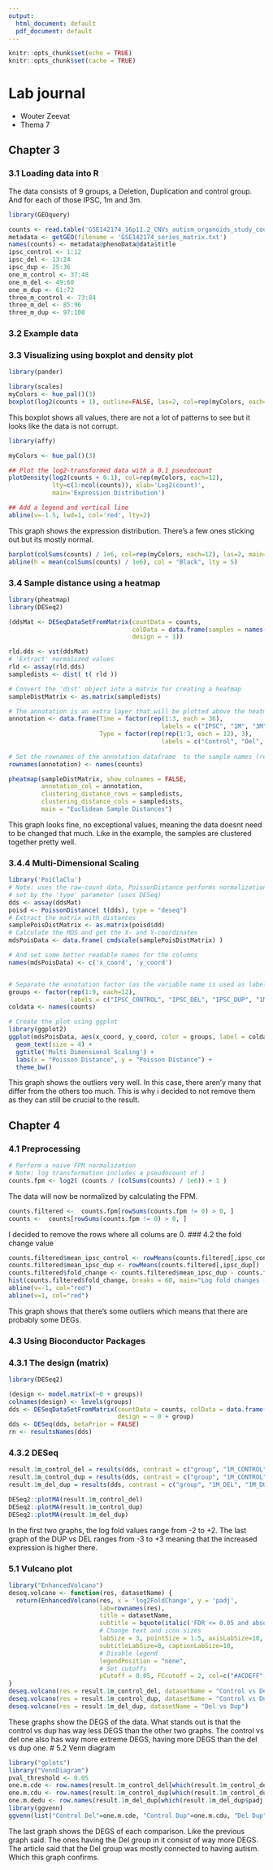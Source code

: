 ```yaml
---
output:
  html_document: default
  pdf_document: default
---
```


```r
knitr::opts_chunk$set(echo = TRUE)
knitr::opts_chunk$set(cache = TRUE)
```
# Lab journal

- Wouter Zeevat
- Thema 7

## Chapter 3

### 3.1 Loading data into R
The data consists of 9 groups, a Deletion, Duplication and control group. And for each of those IPSC, 1m and 3m.
```R
library(GEOquery)
```
```r
counts <- read.table('GSE142174_16p11.2_CNVs_autism_organoids_study_counts.csv', sep=',', header=TRUE, row.names = 1)
metadata <- getGEO(filename = 'GSE142174_series_matrix.txt')
names(counts) <- metadata@phenoData@data$title
ipsc_control <- 1:12
ipsc_del <- 13:24
ipsc_dup <- 25:36
one_m_control <- 37:48
one_m_del <- 49:60
one_m_dup <- 61:72
three_m_control <- 73:84
three_m_del <- 85:96
three_m_dup <- 97:108
```

### 3.2 Example data
### 3.3 Visualizing using boxplot and density plot
```R
library(pander)
```
```R
library(scales)
myColors <- hue_pal()(3)
boxplot(log2(counts + 1), outline=FALSE, las=2, col=rep(myColors, each=12), main='Boxplots of all data')

```
This boxplot shows all values, there are not a lot of patterns to see but it looks like the data is not corrupt.
```R
library(affy)

myColors <- hue_pal()(3)

## Plot the log2-transformed data with a 0.1 pseudocount
plotDensity(log2(counts + 0.1), col=rep(myColors, each=12),
            lty=c(1:ncol(counts)), xlab='Log2(count)',
            main='Expression Distribution')

## Add a legend and vertical line
abline(v=-1.5, lwd=1, col='red', lty=2)
```
This graph shows the expression distribution. There's a few ones sticking out but its mostly normal.


```R
barplot(colSums(counts) / 1e6, col=rep(myColors, each=12), las=2, main='Read counts', ylab='sequence depth')
abline(h = mean(colSums(counts) / 1e6), col = "Black", lty = 5)
```
### 3.4 Sample distance using a heatmap
```R
library(pheatmap)
library(DESeq2)

(ddsMat <- DESeqDataSetFromMatrix(countData = counts,
                                  colData = data.frame(samples = names(counts)),
                                  design = ~ 1))

rld.dds <- vst(ddsMat)
# 'Extract' normalized values
rld <- assay(rld.dds)
sampledists <- dist( t( rld ))

# Convert the 'dist' object into a matrix for creating a heatmap
sampleDistMatrix <- as.matrix(sampledists)

# The annotation is an extra layer that will be plotted above the heatmap columns
annotation <- data.frame(Time = factor(rep(1:3, each = 36), 
                                          labels = c("IPSC", "1M", "3M")),
                         Type = factor(rep(rep(1:3, each = 12), 3), 
                                          labels = c("Control", "Del", "Dup")))
                         
# Set the rownames of the annotation dataframe  to the sample names (required)
rownames(annotation) <- names(counts)

pheatmap(sampleDistMatrix, show_colnames = FALSE,
         annotation_col = annotation,
         clustering_distance_rows = sampledists,
         clustering_distance_cols = sampledists,
         main = "Euclidean Sample Distances")
```
This graph looks fine, no exceptional values, meaning the data doesnt need to be changed that much.
Like in the example, the samples are clustered together pretty well. 

### 3.4.4 Multi-Dimensional Scaling
```R
library('PoiClaClu')
# Note: uses the raw-count data, PoissonDistance performs normalization
# set by the 'type' parameter (uses DESeq)
dds <- assay(ddsMat)
poisd <- PoissonDistance( t(dds), type = "deseq")
# Extract the matrix with distances
samplePoisDistMatrix <- as.matrix(poisd$dd)
# Calculate the MDS and get the X- and Y-coordinates
mdsPoisData <- data.frame( cmdscale(samplePoisDistMatrix) )

# And set some better readable names for the columns
names(mdsPoisData) <- c('x_coord', 'y_coord')


# Separate the annotation factor (as the variable name is used as label)
groups <- factor(rep(1:9, each=12), 
                 labels = c("IPSC_CONTROL", "IPSC_DEL", "IPSC_DUP", "1M_CONTROL", "1M_DEL", "1M_DUP", "3M_CONTROL", "3M_DEL", "3M_DUP"))
coldata <- names(counts)
```
```r
# Create the plot using ggplot
library(ggplot2)
ggplot(mdsPoisData, aes(x_coord, y_coord, color = groups, label = coldata)) + 
  geom_text(size = 4) +
  ggtitle('Multi Dimensional Scaling') +
  labs(x = "Poisson Distance", y = "Poisson Distance") +
  theme_bw()
```
This graph shows the outliers very well. In this case, there aren'y many that differ from the others too much. This is why i decided to not remove them as they can still be crucial to the result.

## Chapter 4
### 4.1 Preprocessing
```r
# Perform a naive FPM normalization
# Note: log transformation includes a pseudocount of 1
counts.fpm <- log2( (counts / (colSums(counts) / 1e6)) + 1 )
```
The data will now be normalized by calculating the FPM. 

```r
counts.filtered <-  counts.fpm[rowSums(counts.fpm != 0) > 0, ]
counts <-  counts[rowSums(counts.fpm != 0) > 0, ]
```
I decided to remove the rows where all colums are 0.
### 4.2 the fold change value
```R
counts.filtered$mean_ipsc_control <- rowMeans(counts.filtered[,ipsc_control])
counts.filtered$mean_ipsc_dup <- rowMeans(counts.filtered[,ipsc_dup])
counts.filtered$fold_change <- counts.filtered$mean_ipsc_dup - counts.filtered$mean_ipsc_control
hist(counts.filtered$fold_change, breaks = 60, main="Log fold changes (IPSC control vs IPSC duplication")
abline(v=-1, col="red")
abline(v=1, col="red")

```
This graph shows that there's some outliers which means that there are probably some DEGs.

### 4.3 Using Bioconductor Packages

### 4.3.1 The design (matrix)
```r
library(DESeq2)

(design <- model.matrix(~0 + groups))
colnames(design) <- levels(groups)
dds <- DESeqDataSetFromMatrix(countData = counts, colData = data.frame(group = groups),
                              design = ~ 0 + group)
dds <- DESeq(dds, betaPrior = FALSE)
rn <- resultsNames(dds)
```

### 4.3.2 DESeq
```r
result.1m_control_del = results(dds, contrast = c("group", "1M_CONTROL", "1M_DEL"), alpha = 0.05)
result.1m_control_dup = results(dds, contrast = c("group", "1M_CONTROL", "1M_DUP"), alpha = 0.05)
result.1m_del_dup = results(dds, contrast = c("group", "1M_DEL", "1M_DUP"), alpha = 0.05)
```
```r
DESeq2::plotMA(result.1m_control_del)
DESeq2::plotMA(result.1m_control_dup)
DESeq2::plotMA(result.1m_del_dup)
```
In the first two graphs, the log fold values range from -2 to +2. The last graph of the DUP vs DEL ranges from -3 to +3 meaning that the increased expression is higher there.

### 5.1 Vulcano plot
```r
library("EnhancedVolcano")
deseq.volcano <- function(res, datasetName) {
  return(EnhancedVolcano(res, x = 'log2FoldChange', y = 'padj',
                         lab=rownames(res),
                         title = datasetName,
                         subtitle = bquote(italic('FDR <= 0.05 and absolute FC >= 2')),
                         # Change text and icon sizes
                         labSize = 3, pointSize = 1.5, axisLabSize=10, titleLabSize=12,
                         subtitleLabSize=8, captionLabSize=10,
                         # Disable legend
                         legendPosition = "none",
                         # Set cutoffs
                         pCutoff = 0.05, FCcutoff = 2, col=c("#ACDEFF", "#4492FC", "#ACDEFF", "#4492FC")))
}
deseq.volcano(res = result.1m_control_del, datasetName = "Control vs Del")
deseq.volcano(res = result.1m_control_dup, datasetName = "Control vs Dup")
deseq.volcano(res = result.1m_del_dup, datasetName = "Del vs Dup")
```
These graphs show the DEGS of the data. What stands out is that the control vs dup has way less DEGS than the other two graphs. The control vs del one also has way more extreme DEGS, having more DEGS than the del vs dup one.
# 5.2 Venn diagram
```r
library("gplots")
library("VennDiagram")
pval_threshold <- 0.05
one.m.cde <- row.names(result.1m_control_del[which(result.1m_control_del$padj <= pval_threshold), ])
one.m.cdu <- row.names(result.1m_control_dup[which(result.1m_control_dup$padj <= pval_threshold), ])
one.m.dedu <- row.names(result.1m_del_dup[which(result.1m_del_dup$padj <= pval_threshold), ])
library(ggvenn)
ggvenn(list("Control Del"=one.m.cde, "Control Dup"=one.m.cdu, "Del Dup"=one.m.dedu), fill_color = c("#ACDEFF", "#4492FC", "#91A5BD"), stroke_size = 0.0)
```
The last graph shows the DEGS of each comparison. Like the previous graph said. The ones having the Del group in it consist of way more DEGS. The article said that the Del group was mostly connected to having autism. Which this graph confirms.
